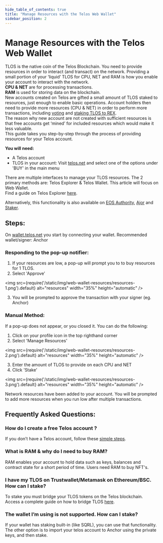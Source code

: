 ---
hide_table_of_contents: true
title: "Manage Resources with the Telos Web Wallet"
sidebar_position: 2
---

# Manage Resources with the Telos Web Wallet

TLOS is the native coin of the Telos Blockchain. You need to provide resources in order to interact (and transact) on the network. Providing a small portion of your ‘liquid’ TLOS for CPU, NET and RAM is how you enable your account to interact with the network.  
**CPU & NET** are for processing transactions.  
**RAM** is used for storing data on the blockchain.  
New accounts created on Telos are gifted a small amount of TLOS staked to resources, just enough to enable basic operations. Account holders then need to provide more resources (CPU & NET) in order to perform more transactions, including [voting](./need-link) and [staking TLOS to REX](../staking/how-to-stake-tlos).  
The reason why new account are not created with sufficient resources is that free accounts get ‘mined’ for included resources which would make it less valuable.  
This guide takes you step-by-step through the process of providing resources for your Telos account.  
  
**You will need:**

- A Telos account  
- TLOS in your account: Visit [telos.net](https://www.telos.net/) and select one of the options under 'BUY' in the main menu  

There are multiple interfaces to manage your TLOS resources. The 2 primary methods are: Telos Explorer & Telos Wallet. This article will focus on Web Wallet.  
Find a guide on Telos Explorer [here](./need-link).

Alternatively, this functionality is also available on [EOS Authority](https://eosauthority.com/dashboard?network=telos), [Ajor](https://ajor.io/) and [Staker](https://staker.one/token/telos).

## Steps:

On [wallet.telos.net](https://wallet.telos.net) you start by connecting your wallet. Recommended wallet/signer: Anchor  

### Responding to the pop-up notifier: 

1. If your resources are low, a pop-up will prompt you to to buy resources for 1 TLOS.
2. Select 'Approve'

<img
    src={require('/static/img/web-wallet-resources/resources-1.png').default}
    alt="resources"
    width="35%"
    height="automatic"
/>

3. You will be prompted to approve the transaction with your signer (eg. Anchor)

### Manual Method:

If a pop-up does not appear, or you closed it. You can do the following:

1. Click on your profile icon in the top righthand corner
2. Select 'Manage Resources'

<img
    src={require('/static/img/web-wallet-resources/resources-2.png').default}
    alt="resources"
    width="35%"
    height="automatic"
/>

3. Enter the amount of TLOS to provide on each CPU and NET
4. Click 'Stake'

<img
    src={require('/static/img/web-wallet-resources/resources-3.png').default}
    alt="resources"
    width="35%"
    height="automatic"
/>

Network resources have been added to your account. You will be prompted to add more resources when you run low after multiple transactions.  

## Frequently Asked Questions:

### How do I create a free Telos account ?

If you don’t have a Telos account, follow these [simple steps](./need-link).

### What is RAM & why do I need to buy RAM?

RAM enables your account to hold data such as keys, balances and contract state for a short period of time. Users need RAM to buy NFT's.

### I have my TLOS on Trustwallet/Metamask on Ethereum/BSC. How can I stake?

To stake you must bridge your TLOS tokens on the Telos blockchain.
Access a complete guide on how to bridge TLOS [here](../../getting-started/getting-tlos/bridging/bridge).

### The wallet I’m using is not supported. How can I stake?

If your wallet has staking built-in (like SQRL), you can use that functionality. The other option is to import your telos account to Anchor using the private keys, and then stake.





